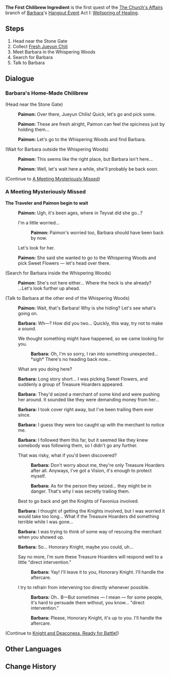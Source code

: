 {{Quest Infobox
|id            = 19004
|type          = Hangout
|region        = Liyue
|chapter       = Barbara
|actNum        = I
|act           = Wellspring of Healing
|description   = To make some Chilibrew, Barbara has asked you to look for some fresh Jueyun Chilis near the Stone Gate.
|startLocation = [[Stone Gate]], [[Liyue]]
|prev          = The Church's Affairs
|next          = Knight and Deaconess, Ready for Battle!
|characters    = Barbara; Paimon; Traveler
|voiced        = yes
}}
'''The First Chilibrew Ingredient''' is the first quest of the [[The Church's Affairs]] branch of [[Barbara]]'s [[Hangout Event]] Act I: [[Wellspring of Healing]].

==Steps==
# Head near the Stone Gate
# Collect [[Fresh Jueyun Chili]]
# Meet Barbara in the Whispering Woods
# Search for Barbara
# Talk to Barbara

==Dialogue==
===Barbara's Home-Made Chilibrew===
{{Dialogue start}}
;(Head near the Stone Gate)
:{{A|vo bblcop001 1900401 paimon 01.ogg}} '''Paimon:''' Over there, Jueyun Chilis! Quick, let's go and pick some.
:{{A|vo bblcop001 1900401 paimon 02.ogg}} '''Paimon:''' These are fresh alright, Paimon can feel the spiciness just by holding them...
:{{A|vo bblcop001 1900401 paimon 03.ogg}} '''Paimon:''' Let's go to the Whispering Woods and find Barbara.
;(Wait for Barbara outside the Whispering Woods)
: {{A|vo bblcop001 1900401 paimon 04.ogg}} '''Paimon:''' This seems like the right place, but Barbara isn't here...
: {{A|vo bblcop001 1900401 paimon 05.ogg}} '''Paimon:''' Well, let's wait here a while, she'll probably be back soon.
;(Continue to [[#A Meeting Mysteriously Missed|A Meeting Mysteriously Missed]])
{{Dialogue end}}

===A Meeting Mysteriously Missed===
'''The Traveler and Paimon begin to wait'''
{{Dialogue start}}
: {{A|vo bblcop001 1900401 paimon 06.ogg}} '''Paimon:''' Ugh, it's been ages, where in Teyvat did she go...?
:{{DIcon}} I'm a little worried...
:: {{A|vo bblcop001 1900401 paimon 07.ogg}} '''Paimon:''' Paimon's worried too, Barbara should have been back by now.
:{{DIcon}} Let's look for her.
: {{A|vo bblcop001 1900401 paimon 08.ogg}} '''Paimon:''' She said she wanted to go to the Whispering Woods and pick Sweet Flowers &mdash; let's head over there.

;(Search for Barbara inside the Whispering Woods)
:{{A|vo bblcop001 1900404 paimon 01.ogg}} '''Paimon:''' She's not here either... Where the heck is she already? ...Let's look further up ahead.

;(Talk to Barbara at the other end of the Whispering Woods)
:{{A|vo bblcop001 1900405 paimon 01.ogg}} '''Paimon:''' Wait, that's Barbara! Why is she hiding? Let's see what's going on.
:{{A|vo bblcop001 1900402 barbara 01.ogg}} '''Barbara:''' Wh&mdash;? How did you two... Quickly, this way, try not to make a sound.
:{{DIcon}} We thought something might have happened, so we came looking for you.
::{{A|vo bblcop001 1900402 barbara 02.ogg}} '''Barbara:''' Oh, I'm so sorry, I ran into something unexpected... *sigh* There's no heading back now...
:{{DIcon}} What are you doing here?
:{{A|vo bblcop001 1900402 barbara 03.ogg}} '''Barbara:''' Long story short... I was picking Sweet Flowers, and suddenly a group of Treasure Hoarders appeared.
:{{A|vo bblcop001 1900402 barbara 04.ogg}} '''Barbara:''' They'd seized a merchant of some kind and were pushing her around. It sounded like they were demanding money from her...
:{{A|vo bblcop001 1900402 barbara 05.ogg}} '''Barbara:''' I took cover right away, but I've been trailing them ever since.
:{{A|vo bblcop001 1900402 barbara 06.ogg}} '''Barbara:''' I guess they were too caught up with the merchant to notice me.
:{{A|vo bblcop001 1900402 barbara 07.ogg}} '''Barbara:''' I followed them this far, but it seemed like they knew somebody was following them, so I didn't go any further.
:{{DIcon}} That was risky, what if you'd been discovered?
::{{A|vo bblcop001 1900402 barbara 08.ogg}} '''Barbara:''' Don't worry about me, they're only Treasure Hoarders after all. Anyways, I've got a Vision, it's enough to protect myself.
::{{A|vo bblcop001 1900402 barbara 09.ogg}} '''Barbara:''' As for the person they seized... they might be in danger. That's why I was secretly trailing them.
:{{DIcon}} Best to go back and get the Knights of Favonius involved.
:{{A|vo bblcop001 1900402 barbara 10.ogg}}<!--{{A|vo bblcop001 1900402 barbara 11.ogg}}--> '''Barbara:''' I thought of getting the Knights involved, but I was worried it would take too long... What if the Treasure Hoarders did something terrible while I was gone...
:{{A|vo bblcop001 1900402 barbara 12.ogg}} '''Barbara:''' I was trying to think of some way of rescuing the merchant when you showed up.
:{{A|vo bblcop001 1900402 barbara 13.ogg}} '''Barbara:''' So... Honorary Knight, maybe you could, uh...
:{{DIcon}} Say no more, I'm sure these Treasure Hoarders will respond well to a little "direct intervention."
::{{A|vo bblcop001 1900402 barbara 14.ogg}} '''Barbara:''' Yay! I'll leave it to you, Honorary Knight. I'll handle the aftercare.
:{{DIcon}} I try to refrain from intervening too directly whenever possible.
::{{A|vo bblcop001 1900402 barbara 15.ogg}} '''Barbara:''' Oh.. B&mdash;But sometimes &mdash; I mean &mdash; for some people, it's hard to persuade them without, you know... "direct intervention."
::{{A|vo bblcop001 1900402 barbara 16.ogg}} '''Barbara:''' Please, Honorary Knight, it's up to you. I'll handle the aftercare.
;(Continue to [[Knight and Deaconess, Ready for Battle!]])
{{Dialogue end}}

==Other Languages==
{{Other Languages
|en      = The First Chilibrew Ingredient
|zhs     = 辣味饮料的原料之一
|zhs_rm  = Làwèi Yǐnliào de Yuánliào zhī Yī
|zht     = 辣味飲料的原料之一
|zht_rm  = Làwèi Yǐnliào de Yuánliào zhī Yī
|zh_tl   = One of the Ingredients of the Spicy Drink
|ja      = スパイシードリンクの材料その一
|ja_rm   = Supaishii Dorinku no Zairyou Sono Ichi{{Assumed}}
|ja_tl   = The First Spicy Drink Ingredient
|ko      = 매운 음료의 원재료・첫 번째
|ko_rm   = 
|ko_tl   = 
|es      = El primer ingrediente de la bebida picante
|es_tl   = 
|fr      = Grog pimenté, 1er ingrédient
|fr_tl   = Spicy {{w|Grog}}, 1st Ingredient
|ru      = Главный ингредиент пряного напитка
|ru_tl   = 
|th      = ส่วนผสมอย่างแรกของ Chilibrew
|th_rm   = 
|th_tl   = The First Chilibrew Ingredient
|vi      = Thành phần thứ nhất của Đồ Uống Cay
|vi_tl   = 
|de      = Die erste Zutat für Chili-Gebräu
|de_tl   = The First Chilibrew Ingredient
|id      = Bahan Pertama Chilibrew
|id_tl   = The First Chilibrew Ingredient
|pt      = Primeiro Ingrediente da Bebida Picante
|pt_tl   = First Ingredient of the of the Spicy Drink
}}

==Change History==
{{Change History|1.4}}